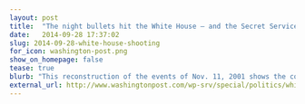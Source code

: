 ```yaml
---
layout: post
title:  "The night bullets hit the White House — and the Secret Service didn’t know"
date:   2014-09-28 17:37:02
slug: 2014-09-28-white-house-shooting
for_icon: washington-post.png
show_on_homepage: false
tease: true
blurb: "This reconstruction of the events of Nov. 11, 2001 shows the confusion and lapses in security — never previously reported — amid an attack that the Secret Service failed to properly identify and investigate."
external_url: http://www.washingtonpost.com/wp-srv/special/politics/white-house-shooting/
---
```



